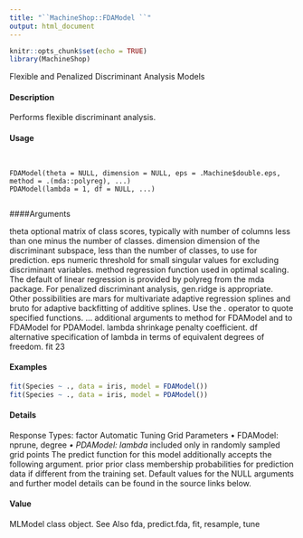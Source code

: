 ```yaml
---
title: "``MachineShop::FDAModel ``"
output: html_document
---
```


```r
knitr::opts_chunk$set(echo = TRUE)
library(MachineShop)
```

Flexible and Penalized Discriminant Analysis Models

#### Description

Performs flexible discriminant analysis.

#### Usage
<pre><code>

FDAModel(theta = NULL, dimension = NULL, eps = .Machine$double.eps,
method = .(mda::polyreg), ...)
PDAModel(lambda = 1, df = NULL, ...)

</code></pre>
####Arguments

theta optional matrix of class scores, typically with number of columns less than one
minus the number of classes.
dimension dimension of the discriminant subspace, less than the number of classes, to use
for prediction.
eps numeric threshold for small singular values for excluding discriminant variables.
method regression function used in optimal scaling. The default of linear regression
is provided by polyreg from the mda package. For penalized discriminant
analysis, gen.ridge is appropriate. Other possibilities are mars for multivariate
adaptive regression splines and bruto for adaptive backfitting of additive
splines. Use the . operator to quote specified functions.
... additional arguments to method for FDAModel and to FDAModel for PDAModel.
lambda shrinkage penalty coefficient.
df alternative specification of lambda in terms of equivalent degrees of freedom.
fit 23

#### Examples
```r

fit(Species ~ ., data = iris, model = FDAModel())
fit(Species ~ ., data = iris, model = PDAModel())
```

#### Details
Response Types: factor
Automatic Tuning Grid Parameters • FDAModel: nprune, degree*
• PDAModel: lambda
* included only in randomly sampled grid points
The predict function for this model additionally accepts the following argument.
prior prior class membership probabilities for prediction data if different from the training set.
Default values for the NULL arguments and further model details can be found in the source links
below.

#### Value

MLModel class object.
See Also
fda, predict.fda, fit, resample, tune

